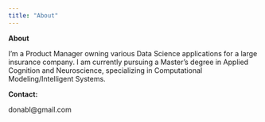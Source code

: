 ```yaml
---
title: "About"
---
```


**About**

I'm a Product Manager owning various Data Science applications for a large insurance company. I am currently pursuing a Master's degree in Applied Cognition and Neuroscience, specializing in Computational Modeling/Intelligent Systems.

**Contact:**

donabl\@gmail.com
